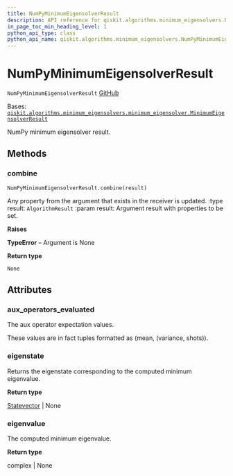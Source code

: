 ```yaml
---
title: NumPyMinimumEigensolverResult
description: API reference for qiskit.algorithms.minimum_eigensolvers.NumPyMinimumEigensolverResult
in_page_toc_min_heading_level: 1
python_api_type: class
python_api_name: qiskit.algorithms.minimum_eigensolvers.NumPyMinimumEigensolverResult
---
```


# NumPyMinimumEigensolverResult

<span id="qiskit.algorithms.minimum_eigensolvers.NumPyMinimumEigensolverResult" />

`NumPyMinimumEigensolverResult` [GitHub](https://github.com/qiskit/qiskit/tree/stable/0.23/qiskit/algorithms/minimum_eigensolvers/numpy_minimum_eigensolver.py "view source code")

Bases: [`qiskit.algorithms.minimum_eigensolvers.minimum_eigensolver.MinimumEigensolverResult`](qiskit.algorithms.minimum_eigensolvers.MinimumEigensolverResult "qiskit.algorithms.minimum_eigensolvers.minimum_eigensolver.MinimumEigensolverResult")

NumPy minimum eigensolver result.

## Methods

### combine

<span id="qiskit.algorithms.minimum_eigensolvers.NumPyMinimumEigensolverResult.combine" />

`NumPyMinimumEigensolverResult.combine(result)`

Any property from the argument that exists in the receiver is updated. :type result: `AlgorithmResult` :param result: Argument result with properties to be set.

**Raises**

**TypeError** – Argument is None

**Return type**

`None`

## Attributes

<span id="qiskit.algorithms.minimum_eigensolvers.NumPyMinimumEigensolverResult.aux_operators_evaluated" />

### aux\_operators\_evaluated

The aux operator expectation values.

These values are in fact tuples formatted as (mean, (variance, shots)).

<span id="qiskit.algorithms.minimum_eigensolvers.NumPyMinimumEigensolverResult.eigenstate" />

### eigenstate

Returns the eigenstate corresponding to the computed minimum eigenvalue.

**Return type**

[Statevector](qiskit.quantum_info.Statevector "qiskit.quantum_info.Statevector") | None

<span id="qiskit.algorithms.minimum_eigensolvers.NumPyMinimumEigensolverResult.eigenvalue" />

### eigenvalue

The computed minimum eigenvalue.

**Return type**

complex | None

